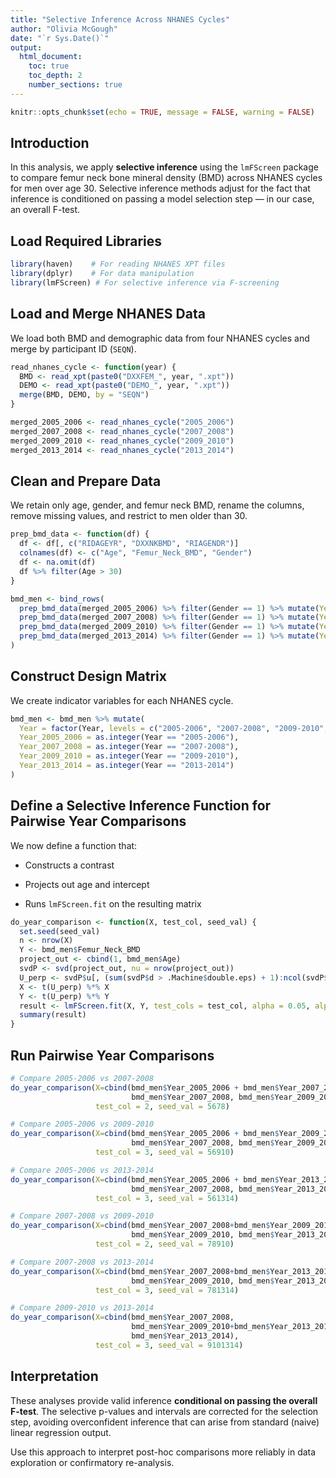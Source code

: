 ```yaml
---
title: "Selective Inference Across NHANES Cycles"
author: "Olivia McGough"
date: "`r Sys.Date()`"
output:
  html_document:
    toc: true
    toc_depth: 2
    number_sections: true
---
```


```r
knitr::opts_chunk$set(echo = TRUE, message = FALSE, warning = FALSE)
```

## Introduction

In this analysis, we apply **selective inference** using the `lmFScreen` package to compare femur neck bone mineral density (BMD) across NHANES cycles for men over age 30. Selective inference methods adjust for the fact that inference is conditioned on passing a model selection step — in our case, an overall F-test.

## Load Required Libraries

```r
library(haven)    # For reading NHANES XPT files
library(dplyr)    # For data manipulation
library(lmFScreen) # For selective inference via F-screening
```

## Load and Merge NHANES Data

We load both BMD and demographic data from four NHANES cycles and merge by participant ID (`SEQN`).

```r
read_nhanes_cycle <- function(year) {
  BMD <- read_xpt(paste0("DXXFEM_", year, ".xpt"))
  DEMO <- read_xpt(paste0("DEMO_", year, ".xpt"))
  merge(BMD, DEMO, by = "SEQN")
}

merged_2005_2006 <- read_nhanes_cycle("2005_2006")
merged_2007_2008 <- read_nhanes_cycle("2007_2008")
merged_2009_2010 <- read_nhanes_cycle("2009_2010")
merged_2013_2014 <- read_nhanes_cycle("2013_2014")
```

## Clean and Prepare Data

We retain only age, gender, and femur neck BMD, rename the columns, remove missing values, and restrict to men older than 30.

```r
prep_bmd_data <- function(df) {
  df <- df[, c("RIDAGEYR", "DXXNKBMD", "RIAGENDR")]
  colnames(df) <- c("Age", "Femur_Neck_BMD", "Gender")
  df <- na.omit(df)
  df %>% filter(Age > 30)
}

bmd_men <- bind_rows(
  prep_bmd_data(merged_2005_2006) %>% filter(Gender == 1) %>% mutate(Year = "2005-2006"),
  prep_bmd_data(merged_2007_2008) %>% filter(Gender == 1) %>% mutate(Year = "2007-2008"),
  prep_bmd_data(merged_2009_2010) %>% filter(Gender == 1) %>% mutate(Year = "2009-2010"),
  prep_bmd_data(merged_2013_2014) %>% filter(Gender == 1) %>% mutate(Year = "2013-2014")
)
```

## Construct Design Matrix

We create indicator variables for each NHANES cycle.

```r
bmd_men <- bmd_men %>% mutate(
  Year = factor(Year, levels = c("2005-2006", "2007-2008", "2009-2010", "2013-2014")),
  Year_2005_2006 = as.integer(Year == "2005-2006"),
  Year_2007_2008 = as.integer(Year == "2007-2008"),
  Year_2009_2010 = as.integer(Year == "2009-2010"),
  Year_2013_2014 = as.integer(Year == "2013-2014")
)
```

## Define a Selective Inference Function for Pairwise Year Comparisons

We now define a function that:

- Constructs a contrast

- Projects out age and intercept

- Runs `lmFScreen.fit` on the resulting matrix

```r
do_year_comparison <- function(X, test_col, seed_val) {
  set.seed(seed_val)
  n <- nrow(X)
  Y <- bmd_men$Femur_Neck_BMD
  project_out <- cbind(1, bmd_men$Age)
  svdP <- svd(project_out, nu = nrow(project_out))
  U_perp <- svdP$u[, (sum(svdP$d > .Machine$double.eps) + 1):ncol(svdP$u)]
  X <- t(U_perp) %*% X
  Y <- t(U_perp) %*% Y
  result <- lmFScreen.fit(X, Y, test_cols = test_col, alpha = 0.05, alpha_ov = 0.05)
  summary(result)
}
```

## Run Pairwise Year Comparisons

```r
# Compare 2005-2006 vs 2007-2008
do_year_comparison(X=cbind(bmd_men$Year_2005_2006 + bmd_men$Year_2007_2008,
                           bmd_men$Year_2007_2008, bmd_men$Year_2009_2010),
                   test_col = 2, seed_val = 5678)

# Compare 2005-2006 vs 2009-2010
do_year_comparison(X=cbind(bmd_men$Year_2005_2006 + bmd_men$Year_2009_2010,
                           bmd_men$Year_2007_2008, bmd_men$Year_2009_2010),
                   test_col = 3, seed_val = 56910)

# Compare 2005-2006 vs 2013-2014
do_year_comparison(X=cbind(bmd_men$Year_2005_2006 + bmd_men$Year_2013_2014,
                           bmd_men$Year_2007_2008, bmd_men$Year_2013_2014),
                   test_col = 3, seed_val = 561314)

# Compare 2007-2008 vs 2009-2010
do_year_comparison(X=cbind(bmd_men$Year_2007_2008+bmd_men$Year_2009_2010,
                           bmd_men$Year_2009_2010, bmd_men$Year_2013_2014),
                   test_col = 2, seed_val = 78910)

# Compare 2007-2008 vs 2013-2014
do_year_comparison(X=cbind(bmd_men$Year_2007_2008+bmd_men$Year_2013_2014,
                           bmd_men$Year_2009_2010, bmd_men$Year_2013_2014),
                   test_col = 3, seed_val = 781314)

# Compare 2009-2010 vs 2013-2014
do_year_comparison(X=cbind(bmd_men$Year_2007_2008,
                           bmd_men$Year_2009_2010+bmd_men$Year_2013_2014,
                           bmd_men$Year_2013_2014),
                   test_col = 3, seed_val = 9101314)
```

## Interpretation

These analyses provide valid inference **conditional on passing the overall F-test**. The selective p-values and intervals are corrected for the selection step, avoiding overconfident inference that can arise from standard (naive) linear regression output.

Use this approach to interpret post-hoc comparisons more reliably in data exploration or confirmatory re-analysis.
